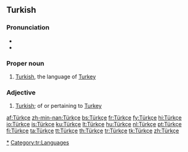 ==Turkish==

===Pronunciation===
* {{IPA|[ˈt̪yɾktʃe]|lang=tr}}
* {{audio|Turkce.ogg}}

===Proper noun===
{{infl|tr|proper noun}}

# [[Turkish]], the language of [[Turkey]]

===Adjective===
{{infl|tr|adjective}}

# [[Turkish]]; of or pertaining to [[Turkey]]

[[Category:Turkish language|*]]
[[Category:tr:Languages]]

[[af:Türkçe]]
[[zh-min-nan:Türkçe]]
[[bs:Türkçe]]
[[fr:Türkçe]]
[[fy:Türkçe]]
[[hi:Türkçe]]
[[io:Türkçe]]
[[is:Türkçe]]
[[ku:Türkçe]]
[[lt:Türkçe]]
[[hu:Türkçe]]
[[nl:Türkçe]]
[[pt:Türkçe]]
[[fi:Türkçe]]
[[ta:Türkçe]]
[[tt:Türkçe]]
[[th:Türkçe]]
[[tr:Türkçe]]
[[tk:Türkçe]]
[[zh:Türkçe]]